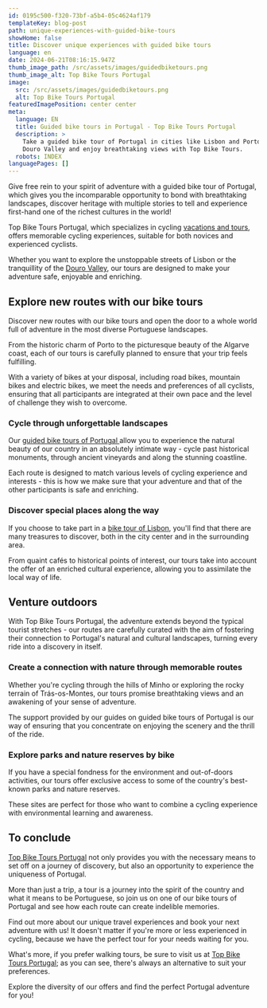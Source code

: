 ```yaml
---
id: 0195c500-f320-73bf-a5b4-05c4624af179
templateKey: blog-post
path: unique-experiences-with-guided-bike-tours
showHome: false
title: Discover unique experiences with guided bike tours
language: en
date: 2024-06-21T08:16:15.947Z
thumb_image_path: /src/assets/images/guidedbiketours.png
thumb_image_alt: Top Bike Tours Portugal
image:
  src: /src/assets/images/guidedbiketours.png
  alt: Top Bike Tours Portugal
featuredImagePosition: center center
meta:
  language: EN
  title: Guided bike tours in Portugal - Top Bike Tours Portugal
  description: >
    Take a guided bike tour of Portugal in cities like Lisbon and Porto or the
    Douro Valley and enjoy breathtaking views with Top Bike Tours.
  robots: INDEX
languagePages: []
---
```


Give free rein to your spirit of adventure with a guided bike tour of Portugal,
which gives you the incomparable opportunity to bond with breathtaking
landscapes, discover heritage with multiple stories to tell and experience
first-hand one of the richest cultures in the world!

Top Bike Tours Portugal, which specializes in cycling
[vacations and tours](https://topbiketoursportugal.com/), offers memorable
cycling experiences, suitable for both novices and experienced cyclists.

Whether you want to explore the unstoppable streets of Lisbon or the
tranquillity of the
[Douro Valley](https://topbiketoursportugal.com/pt/posts/descubra-as-maravilhas-de-portugal-com-passeios-de-bicicleta-pelo-vale-do-douro/),
our tours are designed to make your adventure safe, enjoyable and enriching.

## Explore new routes with our bike tours

Discover new routes with our bike tours and open the door to a whole world full
of adventure in the most diverse Portuguese landscapes.

From the historic charm of Porto to the picturesque beauty of the Algarve coast,
each of our tours is carefully planned to ensure that your trip feels
fulfilling.

With a variety of bikes at your disposal, including road bikes, mountain bikes
and electric bikes, we meet the needs and preferences of all cyclists, ensuring
that all participants are integrated at their own pace and the level of
challenge they wish to overcome.

### Cycle through unforgettable landscapes

Our [guided bike tours of Portugal ](https://topbiketoursportugal.com/)allow you
to experience the natural beauty of our country in an absolutely intimate way -
cycle past historical monuments, through ancient vineyards and along the
stunning coastline.

Each route is designed to match various levels of cycling experience and
interests - this is how we make sure that your adventure and that of the other
participants is safe and enriching.

### Discover special places along the way

If you choose to take part in a
[bike tour of Lisbon](https://topbiketoursportugal.com/), you'll find that there
are many treasures to discover, both in the city center and in the surrounding
area.

From quaint cafés to historical points of interest, our tours take into account
the offer of an enriched cultural experience, allowing you to assimilate the
local way of life.

## Venture outdoors

With Top Bike Tours Portugal, the adventure extends beyond the typical tourist
stretches - our routes are carefully curated with the aim of fostering their
connection to Portugal's natural and cultural landscapes, turning every ride
into a discovery in itself.

### Create a connection with nature through memorable routes

Whether you're cycling through the hills of Minho or exploring the rocky terrain
of Trás-os-Montes, our tours promise breathtaking views and an awakening of your
sense of adventure.

The support provided by our guides on guided bike tours of Portugal is our way
of ensuring that you concentrate on enjoying the scenery and the thrill of the
ride.

### Explore parks and nature reserves by bike

If you have a special fondness for the environment and out-of-doors activities,
our tours offer exclusive access to some of the country's best-known parks and
nature reserves.

These sites are perfect for those who want to combine a cycling experience with
environmental learning and awareness.

## To conclude

[Top Bike Tours Portugal](https://topbiketoursportugal.com/) not only provides
you with the necessary means to set off on a journey of discovery, but also an
opportunity to experience the uniqueness of Portugal.

More than just a trip, a tour is a journey into the spirit of the country and
what it means to be Portuguese, so join us on one of our bike tours of Portugal
and see how each route can create indelible memories.

Find out more about our unique travel experiences and book your next adventure
with us! It doesn't matter if you're more or less experienced in cycling,
because we have the perfect tour for your needs waiting for you.

What's more, if you prefer walking tours, be sure to visit us at
[Top Bike Tours Portugal](https://topwalkingtoursportugal.com/); as you can see,
there's always an alternative to suit your preferences.

Explore the diversity of our offers and find the perfect Portugal adventure for
you!
